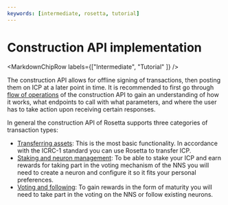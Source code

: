 ```yaml
---
keywords: [intermediate, rosetta, tutorial]
---
```



# Construction API implementation

<MarkdownChipRow labels={["Intermediate", "Tutorial" ]} />

The construction API allows for offline signing of transactions, then posting them on ICP at a later point in time. It is recommended to first go through [flow of operations](/docs/rosetta-defi/rosetta/icp_rosetta/construction_api/operations-flow) of the construction API to gain an understanding of how it works, what endpoints to call with what parameters, and where the user has to take action upon receiving certain responses.

In general the construction API of Rosetta supports three categories of transaction types:
- [Transferring assets](/docs/current/rosetta-defi/rosetta/icp_rosetta/construction_api/operations-flow): This is the most basic functionality. In accordance with the ICRC-1 standard you can use Rosetta to transfer ICP.
- [Staking and neuron management](/docs/current/rosetta-defi/rosetta/icp_rosetta/construction_api/staking): To be able to stake your ICP and earn rewards for taking part in the voting mechanism of the NNS you will need to create a neuron and configure it so it fits your personal preferences.
- [Voting and following](/docs/current/rosetta-defi/rosetta/icp_rosetta/construction_api/voting): To gain rewards in the form of maturity you will need to take part in the voting on the NNS or follow existing neurons.
